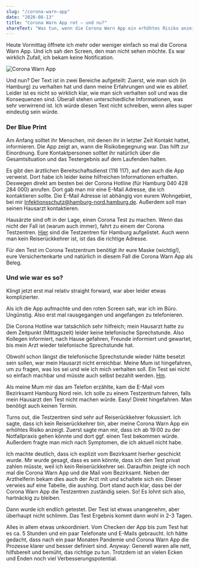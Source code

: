 ```yaml
---
slug: "/corona-warn-app"
date: "2020-08-13"
title: "Corona Warn App rot — und nu?"
shareText: "Was tun, wenn die Corona Warn App ein erhöhtes Risiko anzeigt? Hier meine Erfahrungen!"
---
```


Heute Vormittag öffnete ich mehr oder weniger einfach so mal die Corona Warn App. Und ich sah den Screen, den man nicht sehen möchte. Es war wirklich Zufall, ich bekam keine Notification.

![Corona Warn App](./corona-warn-app.jpg)

Und nun? Der Text ist in zwei Bereiche aufgeteilt: Zuerst, wie man sich (in Hamburg) zu verhalten hat und dann meine Erfahrungen und wie es ablief. Leider ist es nicht so wirklich klar, wie man sich verhalten soll und was die Konsequenzen sind. Überall stehen unterschiedliche Informationen, was sehr verwirrend ist. Ich würde diesen Text nicht schreiben, wenn alles super eindeutig sein würde.

### Der Blue Print
Am Anfang solltet ihr Menschen, mit denen ihr in letzter Zeit Kontakt hattet, informieren. Die App zeigt an, wann die Risikobegegnung war. Das hilft zur Einordnung. Eure Kontaktpersonen solltet ihr natürlich über die Gesamtsituation und das Testergebnis auf dem Laufenden halten.

Es gibt den ärztlichen Bereitschaftsdienst (116 117), auf den auch die App verweist. Dort habe ich leider keine hilfreichen Informationen erhalten. Deswegen direkt am besten bei der Corona Hotline (für Hamburg 040 428 284 000) anrufen. Dort gab man mir eine E-Mail Adresse, die ich kontaktieren sollte. Die E-Mail Adresse ist abhängig von eurem Wohngebiet, bei mir Infektionsschutz@hamburg-nord.hamburg.de. Außerdem soll man seinen Hausarzt kontaktieren.

Hausärzte sind oft in der Lage, einen Corona Test zu machen. Wenn das nicht der Fall ist (warum auch immer), fahrt zu einem der Corona Testzentren. [Hier](https://www.kvhh.net/kvhh/pages/index/p/25) sind die Testzentren für Hamburg aufgelistet. Auch wenn man kein Reiserückkehrer ist, ist das die richtige Adresse.

Für den Test im Corona Testzentrum benötigt ihr eure Maske (wichtig!), eure Versichertenkarte und natürlich in diesem Fall die Corona Warn App als Beleg.

### Und wie war es so?
Klingt jetzt erst mal relativ straight forward, war aber leider etwas komplizierter.

Als ich die App aufmachte und den roten Screen sah, war ich im Büro. Ungünstig. Also erst mal rausgegangen und angefangen zu telefonieren.

Die Corona Hotline war tatsächlich sehr hilfreich; mein Hausarzt hatte zu dem Zeitpunkt (Mittagszeit) leider keine telefonische Sprechstunde. Also Kollegen informiert, nach Hause gefahren, Freunde informiert und gewartet, bis mein Arzt wieder telefonische Sprechstunde hat.

Obwohl schon längst die telefonische Sprechstunde wieder hätte besetzt sein sollen, war mein Hausarzt nicht erreichbar. Meine Mum ist hingefahren, um zu fragen, was los sei und wie ich mich verhalten soll. Ein Test sei nicht so einfach machbar und müsste auch selbst bezahlt werden.  [Hm](https://www.youtube.com/watch?v=10Vte006Spw).

Als meine Mum mir das am Telefon erzählte, kam die E-Mail vom Bezirksamt Hamburg Nord rein. Ich solle zu einem Testzentrum fahren, falls mein Hausarzt den Test nicht machen würde. Easy! Direkt hingefahren. Man benötigt auch keinen Termin.

Turns out, die Testzentren sind sehr auf Reiserückkehrer fokussiert. Ich sagte, dass ich kein Reiserückkehrer bin, aber meine Corona Warn App ein erhöhtes Risiko anzeigt. Zuerst sagte man mir, dass ich ab 19:00 zu der Notfallpraxis gehen könnte und dort ggf. einen Test bekommen würde. Außerdem fragte man mich nach Symptomen, die ich aktuell nicht habe.

Ich machte deutlich, dass ich explizit vom Bezirksamt hierher geschickt wurde. Mir wurde gesagt, dass es sein könnte, dass ich den Test privat zahlen müsste, weil ich kein Reiserückkehrer sei. Daraufhin zeigte ich noch mal die Corona Warn App und die Mail vom Bezirksamt. Neben der Arzthelferin bekam dies auch der Arzt mit und schaltete sich ein. Dieser verwies auf eine Tabelle, die aushing. Dort stand auch klar, dass bei der Corona Warn App die Testzentren zuständig seien. So! Es lohnt sich also, hartnäckig zu bleiben.

Dann wurde ich endlich getestet. Der Test ist etwas unangenehm, aber überhaupt nicht schlimm. Das Test Ergebnis kommt dann wohl in 2-3 Tagen.

Alles in allem etwas unkoordiniert. Vom Checken der App bis zum Test hat es ca. 5 Stunden und ein paar Telefonate und E-Mails gebraucht. Ich hätte gedacht, dass nach ein paar Monaten Pandemie und Corona Warn App die Prozesse klarer und besser definiert sind. Anyway: Generell waren alle nett, hilfsbereit und bemüht, das richtige zu tun. Trotzdem ist an vielen Ecken und Enden noch viel Verbesserungspotential.